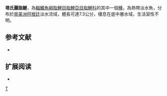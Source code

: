 {{Speciesbox 
| taxon = Astyanax tupi
| status = NE
| status_system = IUCN3.1
| authority =  [[Azpelicueta|Azpelicueta]], [[Mirande|Mirande]], [[Almirón|Almirón]] & [[Casciotta|Casciotta]], 2003
| synonyms = 
}}
'''塔氏麗脂鯉'''，為[[輻鰭魚綱|輻鰭魚綱]][[脂鯉目|脂鯉目]][[脂鯉亞目|脂鯉亞目]][[脂鯉科|脂鯉科]]的其中一個[[種|種]]，為熱帶淡水魚，分布於[[南美洲|南美洲]][[阿根廷|阿根廷]]淡水流域，體長可達7.3公分，棲息在底中層水域，生活習性不明。

==参考文献==
{{refbegin}}
*{{FishBase_species|genus=Astyanax|species=tupi |year=2013|month=11}}
{{refend}}

== 扩展阅读 ==
{{refbegin}}
*{{wikispecies-inline|Astyanax tupi |塔氏麗脂鯉}}
{{refend}}
{{Taxonbar|from=Q5591553}}

[[Category:麗脂鯉屬|T]]


{{魚類小作品}}